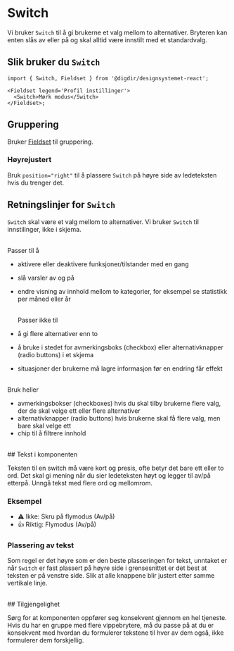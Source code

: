

<Meta of={SwitchStories} />

# Switch

Vi bruker `Switch` til å gi brukerne et valg mellom to alternativer. Bryteren kan enten slås av eller på og skal alltid være innstilt med et standardvalg.

<Primary />
<Controls />

## Slik bruker du `Switch`

```tsx
import { Switch, Fieldset } from '@digdir/designsystemet-react';

<Fieldset legend='Profil instillinger'>
  <Switch>Mørk modus</Switch>
</Fieldset>;
```

## Gruppering

Bruker [Fieldset](/docs/komponenter-fieldset--docs) til gruppering.

<Canvas of={SwitchStories.FullWidth} />

### Høyrejustert

Bruk `position="right"` til å plassere `Switch` på høyre side av ledeteksten hvis
du trenger det.

<Canvas of={SwitchStories.FullWidthRight} />

## Retningslinjer for `Switch`

`Switch` skal være et valg mellom to alternativer. Vi bruker `Switch` til innstilinger, ikke i skjema.

<br />
Passer til å

- aktivere eller deaktivere funksjoner/tilstander med en gang
- slå varsler av
  og på
- endre visning av innhold mellom to kategorier, for eksempel se
  statistikk per måned eller år

  <br />
  Passer ikke til

- å gi flere alternativer enn to
- å bruke i stedet for avmerkingsboks (checkbox) eller alternativknapper (radio buttons) i et skjema
- situasjoner der brukerne må lagre informasjon før en endring får effekt

<br />
Bruk heller

- avmerkingsbokser (checkboxes) hvis du skal tilby brukerne flere valg, der de skal velge ett eller flere alternativer
- alternativknapper (radio buttons) hvis brukerne skal få flere valg, men bare skal velge ett
- chip til å filtrere innhold

<br />
## Tekst i komponenten

Teksten til en switch må være kort og presis, ofte betyr det bare ett eller to ord. Det skal gi mening når du sier ledeteksten høyt og legger til av/på etterpå. Unngå tekst med flere ord og mellomrom.

### Eksempel

- ⚠️ Ikke: Skru på flymodus (Av/på)
- 👍 Riktig: Flymodus (Av/på)
  <br />

### Plassering av tekst

Som regel er det høyre som er den beste plasseringen for tekst, unntaket er når `Switch` er fast plassert på høyre side i grensesnittet er det best at teksten er på venstre side. Slik at alle knappene blir justert etter samme vertikale linje.

<br />
## Tilgjengelighet

Sørg for at komponenten oppfører seg konsekvent gjennom en hel tjeneste.
Hvis du har en gruppe med flere vippebrytere, må du passe på at du er konsekvent med hvordan du formulerer tekstene til hver av dem også, ikke formulerer dem forskjellig.
